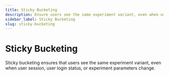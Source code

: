 ```yaml
---
title: Sticky Bucketing
description: Ensure users see the same experiment variant, even when user session, user login status, or experiment parameters change
sidebar_label: Sticky Bucketing
slug: sticky-bucketing
---
```


# Sticky Bucketing

Sticky bucketing ensures that users see the same experiment variant, even when user session, user login status, or experiment parameters change.
